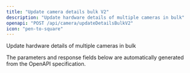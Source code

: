 ```yaml
---
title: "Update camera details bulk V2"
description: "Update hardware details of multiple cameras in bulk"
openapi: "POST /api/camera/updateDetailsBulkV2"
icon: "pen-to-square"
---
```


Update hardware details of multiple cameras in bulk

<Note>
The parameters and response fields below are automatically generated from the OpenAPI specification.
</Note>
